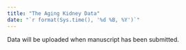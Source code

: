 ```yaml
---
title: "The Aging Kidney Data"
date: "`r format(Sys.time(), '%d %B, %Y')`"
---
```


Data will be uploaded when manuscript has been submitted.
